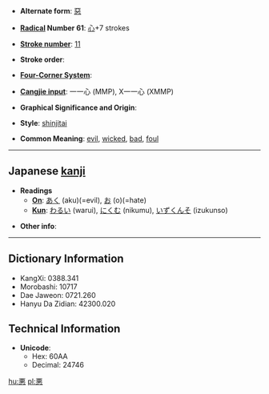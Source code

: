 * '''Alternate form''': [[惡]]

* '''[[Wiktionary:Chinese radical index| Radical]] Number 61''': [[Wiktionary:Chinese radical index 心|心]]+7 strokes

* '''[[Wiktionary:Chinese total strokes index|Stroke number]]''': [[Wiktionary:Chinese total strokes index 11|11]]

* '''Stroke order''': 

* '''[[Wiktionary:Chinese four corner index|Four-Corner System]]''': 

* '''[[Wiktionary:Chinese Cangjie index|Cangjie input]]''': 一一心 (MMP), X一一心 (XMMP)

* '''Graphical Significance and Origin''': 

* '''Style''': [[shinjitai]]

* '''Common Meaning''': [[evil]], [[wicked]], [[bad]], [[foul]]

----

== Japanese [[kanji]] ==

* '''Readings'''
** '''[[On]]''': [[あく]] (aku)(=evil), [[お]] (o)(=hate)
** '''[[Kun]]''': [[わるい]] (warui), [[にくむ]] (nikumu), [[いずくんそ]] (izukunso)

* '''Other info''':  

----

== Dictionary Information ==

* KangXi: 0388.341
* Morobashi: 10717
* Dae Jaweon: 0721.260
* Hanyu Da Zidian: 42300.020

== Technical Information ==

* '''Unicode''':
** Hex: 60AA
** Decimal: 24746

[[hu:悪]]
[[pl:悪]]